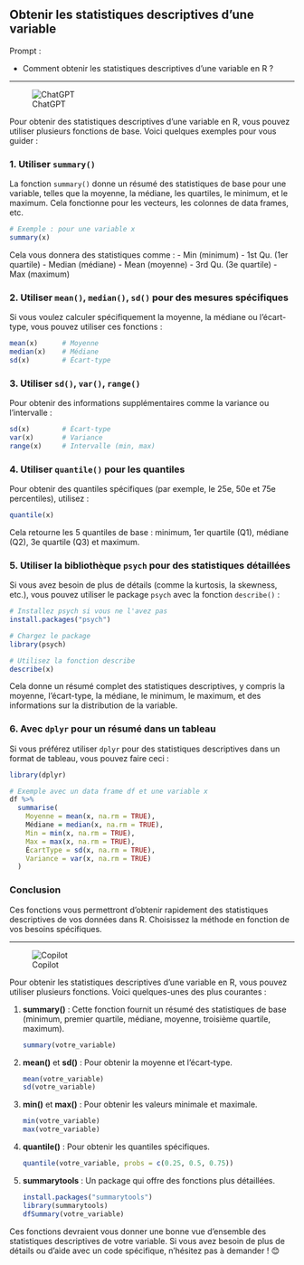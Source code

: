 ## Obtenir les statistiques descriptives d'une variable

::: {.callout-note appearance="simple"}
Prompt : 

* Comment obtenir les statistiques descriptives d'une variable en R ?


:::

----

![ChatGPT](../img/ChatGPT.PNG)

Pour obtenir des statistiques descriptives d'une variable en R, vous pouvez utiliser plusieurs fonctions de base. Voici quelques exemples pour vous guider :

### 1. **Utiliser `summary()`**

La fonction `summary()` donne un résumé des statistiques de base pour une variable, telles que la moyenne, la médiane, les quartiles, le minimum, et le maximum. Cela fonctionne pour les vecteurs, les colonnes de data frames, etc.

```R
# Exemple : pour une variable x
summary(x)
```

Cela vous donnera des statistiques comme :
- Min (minimum)
- 1st Qu. (1er quartile)
- Median (médiane)
- Mean (moyenne)
- 3rd Qu. (3e quartile)
- Max (maximum)

### 2. **Utiliser `mean()`, `median()`, `sd()` pour des mesures spécifiques**

Si vous voulez calculer spécifiquement la moyenne, la médiane ou l'écart-type, vous pouvez utiliser ces fonctions :

```R
mean(x)      # Moyenne
median(x)    # Médiane
sd(x)        # Écart-type
```

### 3. **Utiliser `sd()`, `var()`, `range()`**

Pour obtenir des informations supplémentaires comme la variance ou l'intervalle :

```R
sd(x)        # Écart-type
var(x)       # Variance
range(x)     # Intervalle (min, max)
```

### 4. **Utiliser `quantile()` pour les quantiles**

Pour obtenir des quantiles spécifiques (par exemple, le 25e, 50e et 75e percentiles), utilisez :

```R
quantile(x)
```

Cela retourne les 5 quantiles de base : minimum, 1er quartile (Q1), médiane (Q2), 3e quartile (Q3) et maximum.

### 5. **Utiliser la bibliothèque `psych` pour des statistiques détaillées**

Si vous avez besoin de plus de détails (comme la kurtosis, la skewness, etc.), vous pouvez utiliser le package `psych` avec la fonction `describe()` :

```R
# Installez psych si vous ne l'avez pas
install.packages("psych")

# Chargez le package
library(psych)

# Utilisez la fonction describe
describe(x)
```

Cela donne un résumé complet des statistiques descriptives, y compris la moyenne, l'écart-type, la médiane, le minimum, le maximum, et des informations sur la distribution de la variable.

### 6. **Avec `dplyr` pour un résumé dans un tableau**

Si vous préférez utiliser `dplyr` pour des statistiques descriptives dans un format de tableau, vous pouvez faire ceci :

```R
library(dplyr)

# Exemple avec un data frame df et une variable x
df %>%
  summarise(
    Moyenne = mean(x, na.rm = TRUE),
    Médiane = median(x, na.rm = TRUE),
    Min = min(x, na.rm = TRUE),
    Max = max(x, na.rm = TRUE),
    ÉcartType = sd(x, na.rm = TRUE),
    Variance = var(x, na.rm = TRUE)
  )
```

### Conclusion

Ces fonctions vous permettront d'obtenir rapidement des statistiques descriptives de vos données dans R. Choisissez la méthode en fonction de vos besoins spécifiques.

----

![Copilot](../img/copilot.PNG)

Pour obtenir les statistiques descriptives d'une variable en R, vous pouvez utiliser plusieurs fonctions. Voici quelques-unes des plus courantes :

1. **summary()** : Cette fonction fournit un résumé des statistiques de base (minimum, premier quartile, médiane, moyenne, troisième quartile, maximum).
   ```R
   summary(votre_variable)
   ```

2. **mean()** et **sd()** : Pour obtenir la moyenne et l'écart-type.
   ```R
   mean(votre_variable)
   sd(votre_variable)
   ```

3. **min()** et **max()** : Pour obtenir les valeurs minimale et maximale.
   ```R
   min(votre_variable)
   max(votre_variable)
   ```

4. **quantile()** : Pour obtenir les quantiles spécifiques.
   ```R
   quantile(votre_variable, probs = c(0.25, 0.5, 0.75))
   ```

5. **summarytools** : Un package qui offre des fonctions plus détaillées.
   ```R
   install.packages("summarytools")
   library(summarytools)
   dfSummary(votre_variable)
   ```

Ces fonctions devraient vous donner une bonne vue d'ensemble des statistiques descriptives de votre variable. Si vous avez besoin de plus de détails ou d'aide avec un code spécifique, n'hésitez pas à demander ! 😊